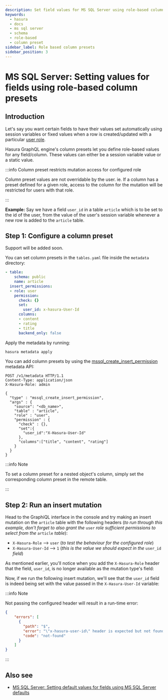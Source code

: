 ```yaml
---
description: Set field values for MS SQL Server using role-based column presets
keywords:
  - hasura
  - docs
  - ms sql server
  - schema
  - role-based
  - column preset
sidebar_label: Role based column presets
sidebar_position: 3
---
```



# MS SQL Server: Setting values for fields using role-based column presets

## Introduction

Let's say you want certain fields to have their values set automatically
using session variables or fixed values when a row is created/updated
with a particular [user role](/graphql/core/auth/authorization/roles-variables.mdx).

Hasura GraphQL engine's column presets let you define role-based values
for any field/column. These values can either be a session variable
value or a static value.

:::info Column preset restricts mutation access for configured role

Column preset values are not overridable by the user. ie. If a column
has a preset defined for a given role, access to the column for the
mutation will be restricted for users with that role.

:::

**Example:** Say we have a field `user_id` in a table `article` which is
to be set to the id of the user, from the value of the user's session
variable whenever a new row is added to the `article` table.

## Step 1: Configure a column preset

<Tabs className="api-tabs">
<TabItem value="console" label="Console">

Support will be added soon.

</TabItem>
<TabItem value="cli" label="CLI">

You can set column presets in the `tables.yaml` file inside the
`metadata` directory:

``` yaml {8-9}
- table:
    schema: public
    name: article
  insert_permissions:
  - role: user
    permission:
      check: {}
      set:
        user_id: x-hasura-User-Id
      columns:
      - content
      - rating
      - title
      backend_only: false
```

Apply the metadata by running:

``` bash
hasura metadata apply
```

</TabItem>
<TabItem value="api" label="API">

You can add column presets by using the [mssql_create_insert_permission](/graphql/core/api-reference/metadata-api/permission.mdx#mssql-create-insert-permission)
metadata API:

``` http {13-15}
POST /v1/metadata HTTP/1.1
Content-Type: application/json
X-Hasura-Role: admin

{
  "type" : "mssql_create_insert_permission",
  "args" : {
    "source": "<db_name>",
    "table" : "article",
    "role" : "user",
    "permission" : {
      "check" : {},
      "set":{
        "user_id":"X-Hasura-User-Id"
      },
      "columns":["title", "content", "rating"]
    }
  }
}
```

</TabItem>
</Tabs>

:::info Note

To set a column preset for a nested object's column, simply set the
corresponding column preset in the remote table.

:::

## Step 2: Run an insert mutation

Head to the GraphiQL interface in the console and try making an insert
mutation on the `article` table with the following headers (*to run
through this example, don't forget to also grant the* `user` *role
sufficient permissions to select from the* `article` *table*):

-   `X-Hasura-Role` --> `user` (*to test the behaviour for the
    configured role*)
-   `X-Hasura-User-Id` --> `1` (*this is the value we should expect in
    the* `user_id` *field*)

As mentioned earlier, you'll notice when you add the `X-Hasura-Role`
header that the field, `user_id`, is no longer available as the mutation
type's field:

<Thumbnail
  src="/img/graphql/core/schema/column-preset-schema-change-for-role.png"
  alt="Write an insert mutation"
/>

Now, if we run the following insert mutation, we'll see that the
`user_id` field is indeed being set with the value passed in the
`X-Hasura-User-Id` variable:

<Thumbnail
  src="/img/graphql/core/schema/column-preset-mutation-result.png"
  alt="Run the insert mutation"
/>

:::info Note

Not passing the configured header will result in a run-time error:

``` JSON
{
    "errors": [
      {
        "path": "$",
        "error": "\"x-hasura-user-id\" header is expected but not found",
        "code": "not-found"
      }
    ]
}
```
:::

## Also see

- [MS SQL Server: Setting default values for fields using MS SQL Server defaults](/graphql/core/databases/ms-sql-server/schema/default-values/mssql-defaults.mdx)
